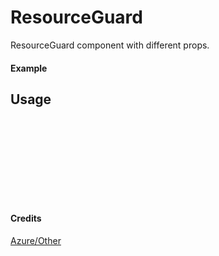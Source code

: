 
<Meta of={ResourceGuard} title="Azure/Other/ResourceGuard" />

# ResourceGuard

ResourceGuard component with different props.

#### Example

<Canvas of={ResourceGuard.Primary} />

## Usage

```ts
import { ResourceGuard } from "yadl-ui";

const Example = () => {
  return (
      <ResourceGuard />
  );
};

export default Example;
```

#### Credits
[Azure/Other](https://learn.microsoft.com/en-us/azure/architecture/icons/)
